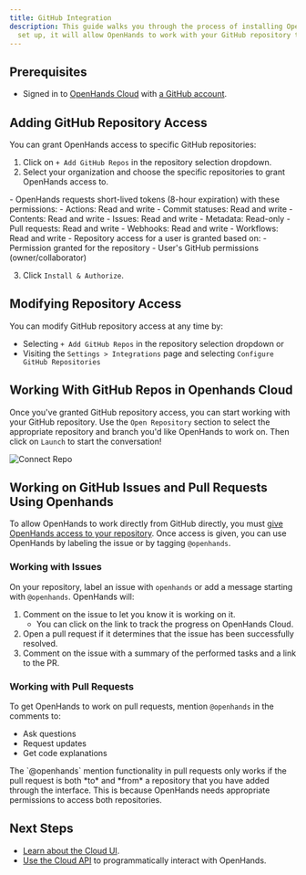 ```yaml
---
title: GitHub Integration
description: This guide walks you through the process of installing OpenHands Cloud for your GitHub repositories. Once
  set up, it will allow OpenHands to work with your GitHub repository through the Cloud UI or straight from GitHub!
---
```


## Prerequisites

- Signed in to [OpenHands Cloud](https://app.openhands.dev) with [a GitHub account](/openhands/usage/cloud/openhands-cloud).

## Adding GitHub Repository Access

You can grant OpenHands access to specific GitHub repositories:

1. Click on `+ Add GitHub Repos` in the repository selection dropdown.
2. Select your organization and choose the specific repositories to grant OpenHands access to.
<Accordion title="OpenHands permissions">
  - OpenHands requests short-lived tokens (8-hour expiration) with these permissions:
     - Actions: Read and write
     - Commit statuses: Read and write
     - Contents: Read and write
     - Issues: Read and write
     - Metadata: Read-only
     - Pull requests: Read and write
     - Webhooks: Read and write
     - Workflows: Read and write
   - Repository access for a user is granted based on:
     - Permission granted for the repository
     - User's GitHub permissions (owner/collaborator)
</Accordion>

3. Click `Install & Authorize`.

## Modifying Repository Access

You can modify GitHub repository access at any time by:
- Selecting `+ Add GitHub Repos` in the repository selection dropdown or
- Visiting the `Settings > Integrations` page and selecting `Configure GitHub Repositories`

## Working With GitHub Repos in Openhands Cloud

Once you've granted GitHub repository access, you can start working with your GitHub repository. Use the
`Open Repository` section to select the appropriate repository and branch you'd like OpenHands to work on. Then click
on `Launch` to start the conversation!

![Connect Repo](/openhands/static/img/connect-repo.png)

## Working on GitHub Issues and Pull Requests Using Openhands

To allow OpenHands to work directly from GitHub directly, you must
[give OpenHands access to your repository](/openhands/usage/cloud/github-installation#modifying-repository-access). Once access is
given, you can use OpenHands by labeling the issue or by tagging `@openhands`.

### Working with Issues

On your repository, label an issue with `openhands` or add a message starting with `@openhands`. OpenHands will:
1. Comment on the issue to let you know it is working on it.
   - You can click on the link to track the progress on OpenHands Cloud.
2. Open a pull request if it determines that the issue has been successfully resolved.
3. Comment on the issue with a summary of the performed tasks and a link to the PR.

### Working with Pull Requests

To get OpenHands to work on pull requests, mention `@openhands` in the comments to:
- Ask questions
- Request updates
- Get code explanations

<Note>
The `@openhands` mention functionality in pull requests only works if the pull request is both
*to* and *from* a repository that you have added through the interface. This is because OpenHands needs appropriate
permissions to access both repositories.
</Note>


## Next Steps

- [Learn about the Cloud UI](/openhands/usage/cloud/cloud-ui).
- [Use the Cloud API](/openhands/usage/cloud/cloud-api) to programmatically interact with OpenHands.
